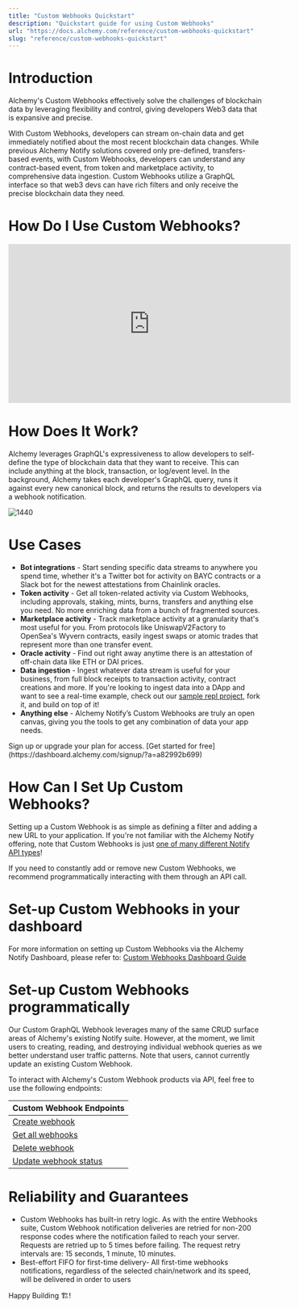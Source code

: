 ```yaml
---
title: "Custom Webhooks Quickstart"
description: "Quickstart guide for using Custom Webhooks"
url: "https://docs.alchemy.com/reference/custom-webhooks-quickstart"
slug: "reference/custom-webhooks-quickstart"
---
```


# Introduction

Alchemy's Custom Webhooks effectively solve the challenges of blockchain data by leveraging flexibility and control, giving developers Web3 data that is expansive and precise.

With Custom Webhooks, developers can stream on-chain data and get immediately notified about the most recent blockchain data changes. While previous Alchemy Notify solutions covered only pre-defined, transfers-based events, with Custom Webhooks, developers can understand any contract-based event, from token and marketplace activity, to comprehensive data ingestion. Custom Webhooks utilize a GraphQL interface so that web3 devs can have rich filters and only receive the precise blockchain data they need.

# How Do I Use Custom Webhooks?

<iframe width="560" height="315" src="https://www.youtube.com/embed/hM1cf_7O2VY?si=BIeRB-t6pd3mu5P5" title="YouTube video player" frameborder="0" allow="accelerometer; autoplay; clipboard-write; encrypted-media; gyroscope; picture-in-picture; web-share" referrerpolicy="strict-origin-when-cross-origin" allowfullscreen></iframe>

# How Does It Work?

Alchemy leverages GraphQL's expressiveness to allow developers to self-define the type of blockchain data that they want to receive. This can include anything at the block, transaction, or log/event level. In the background, Alchemy takes each developer's GraphQL query, runs it against every new canonical block, and returns the results to developers via a webhook notification.

![1440](af71b60-Screenshot_2023-03-07_at_9.23.06_PM.png "Screenshot 2023-03-07 at 9.23.06 PM.png")

# Use Cases

* **Bot integrations** - Start sending specific data streams to anywhere you spend time, whether it's a Twitter bot for activity on BAYC contracts or a Slack bot for the newest attestations from Chainlink oracles.
* **Token activity** - Get all token-related activity via Custom Webhooks, including approvals, staking, mints, burns, transfers and anything else you need. No more enriching data from a bunch of fragmented sources.
* **Marketplace activity** - Track marketplace activity at a granularity that's most useful for you. From protocols like UniswapV2Factory to OpenSea's Wyvern contracts, easily ingest swaps or atomic trades that represent more than one transfer event.
* **Oracle activity** - Find out right away anytime there is an attestation of off-chain data like ETH or DAI prices.
* **Data ingestion** - Ingest whatever data stream is useful for your business, from full block receipts to transaction activity, contract creations and more. If you're looking to ingest data into a DApp and want to see a real-time example, check out our [sample repl project](https://replit.com/@AlLuken/ETH-USDC-Custom-Webhook#index.js), fork it, and build on top of it!
* **Anything else** - Alchemy Notify’s Custom Webhooks are truly an open canvas, giving you the tools to get any combination of data your app needs.

<Tip title="Don’t have an API key?" icon="star">
  Sign up or upgrade your plan for access. [Get started for free](https://dashboard.alchemy.com/signup/?a=a82992b699)
</Tip>

# How Can I Set Up Custom Webhooks?

Setting up a Custom Webhook is as simple as defining a filter and adding a new URL to your application. If you're not familiar with the Alchemy Notify offering, note that Custom Webhooks is just [one of many different Notify API types](/reference/webhook-types)!

<Warning>
  If you need to constantly add or remove new Custom Webhooks, we recommend programmatically interacting with them through an API call.
</Warning>

# Set-up Custom Webhooks in your dashboard

For more information on setting up Custom Webhooks via the Alchemy Notify Dashboard, please refer to: [Custom Webhooks Dashboard Guide](/reference/custom-webhook#how-to-set-up-custom-webhooks)

# Set-up Custom Webhooks programmatically

Our Custom GraphQL Webhook leverages many of the same CRUD surface areas of Alchemy's existing Notify suite. However, at the moment, we limit users to creating, reading, and destroying individual webhook queries as we better understand user traffic patterns. Note that users, cannot currently update an existing Custom Webhook.

To interact with Alchemy's Custom Webhook products via API, feel free to use the following endpoints:

| Custom Webhook Endpoints                           |
| -------------------------------------------------- |
| [Create webhook](/reference/create-webhook)        |
| [Get all webhooks](/reference/team-webhooks)       |
| [Delete webhook](/reference/delete-webhook)        |
| [Update webhook status](/reference/update-webhook) |

# Reliability and Guarantees

* Custom Webhooks has built-in retry logic. As with the entire Webhooks suite, Custom Webhook notification deliveries are retried for non-200 response codes where the notification failed to reach your server. Requests are retried up to 5 times before failing. The request retry intervals are: 15 seconds, 1 minute, 10 minutes.
* Best-effort FIFO for first-time delivery- All first-time webhooks notifications, regardless of the selected chain/network and its speed, will be delivered in order to users

Happy Building 🏗️!
